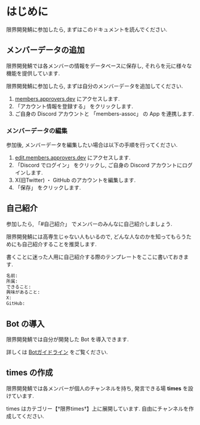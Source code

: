 # はじめに

限界開発鯖に参加したら, まずはこのドキュメントを読んでください.

## メンバーデータの追加

限界開発鯖では各メンバーの情報をデータベースに保存し, それらを元に様々な機能を提供しています.

限界開発鯖に参加したら, まずは自分のメンバーデータを追加してください.

1. [members.approvers.dev](https://members.approvers.dev/) にアクセスします.
2. 「アカウント情報を登録する」 をクリックします.
3. ご自身の Discord アカウントと 「members-assoc」 の App を連携します.

### メンバーデータの編集

参加後, メンバーデータを編集したい場合は以下の手順を行ってください.

1. [edit.members.approvers.dev](https://edit.members.approvers.dev/) にアクセスします.
2. 「Discord でログイン」 をクリックし, ご自身の Discord アカウントにログインします.
3. X(旧Twitter) ・ GitHub のアカウントを編集します.
4. 「保存」 をクリックします.

## 自己紹介

参加したら, 「#自己紹介」 でメンバーのみんなに自己紹介しましょう.

限界開発鯖には高専生じゃない人もいるので, どんな人なのかを知ってもらうためにも自己紹介することを推奨します.

書くことに迷った人用に自己紹介する際のテンプレートをここに書いておきます.

```markdown
名前:
所属:
できること:
興味があること:
X:
GitHub:
```

## Bot の導入

限界開発鯖では自分が開発した Bot を導入できます.

詳しくは [Botガイドライン](../guideline/bot-create-guideline) をご覧ください.

## times の作成

限界開発鯖では各メンバーが個人のチャンネルを持ち, 発言できる場 **times** を設けています.

times はカテゴリー【†限界times†】上に展開しています. 自由にチャンネルを作成してください.
